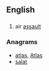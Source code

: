 ==English==

==={{initialism-old|en}}===
{{en-initialism}}

# {{context|military}} air [[assault]]

===Anagrams===
* [[atlas#English|atlas]], [[Atlas#English|Atlas]]
* [[salat#English|salat]]